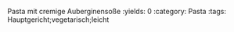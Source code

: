 Pasta mit cremige Auberginensoße
:yields: 0
:category: Pasta
:tags: Hauptgericht;vegetarisch;leicht
